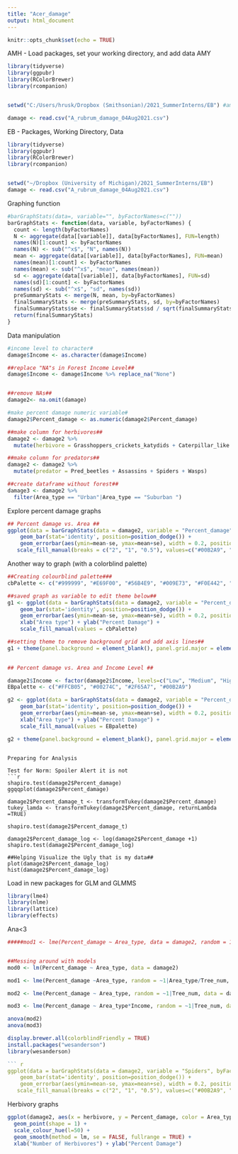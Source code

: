 ```yaml
---
title: "Acer_damage"
output: html_document
---
```


```r
knitr::opts_chunk$set(echo = TRUE)
```

AMH - Load packages, set your working directory, and add data AMY
```r
library(tidyverse)
library(ggpubr)
library(RColorBrewer)
library(rcompanion)


setwd("C:/Users/hrusk/Dropbox (Smithsonian)/2021_SummerInterns/EB") #amy laptop# 

damage <- read.csv("A_rubrum_damage_04Aug2021.csv")


```

EB - Packages, Working Directory, Data 
```r
library(tidyverse)
library(ggpubr)
library(RColorBrewer)
library(rcompanion)


setwd("~/Dropbox (University of Michigan)/2021_SummerInterns/EB")
damage <- read.csv("A_rubrum_damage_04Aug2021.csv")
```


Graphing function
```r
#barGraphStats(data=, variable="", byFactorNames=c(""))
barGraphStats <- function(data, variable, byFactorNames) {
  count <- length(byFactorNames)
  N <- aggregate(data[[variable]], data[byFactorNames], FUN=length)
  names(N)[1:count] <- byFactorNames
  names(N) <- sub("^x$", "N", names(N))
  mean <- aggregate(data[[variable]], data[byFactorNames], FUN=mean)
  names(mean)[1:count] <- byFactorNames
  names(mean) <- sub("^x$", "mean", names(mean))
  sd <- aggregate(data[[variable]], data[byFactorNames], FUN=sd)
  names(sd)[1:count] <- byFactorNames
  names(sd) <- sub("^x$", "sd", names(sd))
  preSummaryStats <- merge(N, mean, by=byFactorNames)
  finalSummaryStats <- merge(preSummaryStats, sd, by=byFactorNames)
  finalSummaryStats$se <- finalSummaryStats$sd / sqrt(finalSummaryStats$N)
  return(finalSummaryStats)
}
```

Data manipulation

```r

#income level to character#
damage$Income <- as.character(damage$Income)

##replace "NA"s in Forest Income Level##
damage$Income <- damage$Income %>% replace_na("None")


##remove NAs##
damage2<- na.omit(damage)

#make percent damage numeric variable#
damage2$Percent_damage <- as.numeric(damage2$Percent_damage)

##make column for herbivores##
damage2 <- damage2 %>%
  mutate(herbivore = Grasshoppers_crickets_katydids + Caterpillar_like + Hoppers + Aphids + Thrips + Herb_beetles + Whiteflies_mealybugs_scale.insects + Mirid + Larve_pinchers)

##make column for predators##
damage2 <- damage2 %>%
  mutate(predator = Pred_beetles + Assassins + Spiders + Wasps)

##create dataframe without forest##
damage3 <- damage2 %>%
  filter(Area_type == "Urban"|Area_type == "Suburban ")

```


Explore percent damage graphs

```r
## Percent damage vs. Area ##
ggplot(data = barGraphStats(data = damage2, variable = "Percent_damage", byFactorNames = c("Area_type")), aes(x=Area_type, y=mean, fill=Area_type)) +
    geom_bar(stat='identity', position=position_dodge()) +
    geom_errorbar(aes(ymin=mean-se, ymax=mean+se), width = 0.2, position = position_dodge(0.9)) +
   scale_fill_manual(breaks = c("2", "1", "0.5"), values=c("#00B2A9", "#575294", "#702082", "palegreen3")) + ylab("Percent Damage") + xlab("Area Type")
```

Another way to graph (with a colorblind palette)
```r
##Creating colourblind palette###
cbPalette <- c("#999999", "#E69F00", "#56B4E9", "#009E73", "#F0E442", "#0072B2", "#D55E00", "#CC79A7")

##saved graph as variable to edit theme below##
g1 <- ggplot(data = barGraphStats(data = damage2, variable = "Percent_damage", byFactorNames = c("Area_type")), aes(x=Area_type, y=mean, fill = Area_type)) +
    geom_bar(stat='identity', position=position_dodge()) +
    geom_errorbar(aes(ymin=mean-se, ymax=mean+se), width = 0.2, position = position_dodge(0.9)) +
    xlab("Area type") + ylab("Percent Damage") +
    scale_fill_manual(values = cbPalette) 

##setting theme to remove background grid and add axis lines##    
g1 + theme(panel.background = element_blank(), panel.grid.major = element_blank(), panel.grid.minor = element_blank(), axis.line = element_line(colour = "black"), text = element_text(size = 24),axis.title.y = element_text(margin = margin(t = 0, r = 10, b = 0, l = 0)), axis.title.x = element_text(margin = margin(t = 10, r = 0, b = 0, l = 0)), legend.position = "none")
           

```

```r
## Percent damage vs. Area and Income Level ##

damage2$Income <- factor(damage2$Income, levels=c("Low", "Medium", "High", "None"))
EBpalette <- c("#FFCB05", "#00274C", "#2F65A7", "#00B2A9")

g2 <- ggplot(data = barGraphStats(data = damage2, variable = "Percent_damage", byFactorNames = c("Area_type", "Income")), aes(x= Area_type, y=mean, fill=Income)) +
    geom_bar(stat='identity', position=position_dodge()) +
    geom_errorbar(aes(ymin=mean-se, ymax=mean+se), width = 0.2, position = position_dodge(0.9)) +
    xlab("Area type") + ylab("Percent Damage") +
    scale_fill_manual(values = EBpalette)

g2 + theme(panel.background = element_blank(), panel.grid.major = element_blank(), panel.grid.minor = element_blank(), axis.line = element_line(colour = "black"), text = element_text(size = 24), axis.title.y = element_text(margin = margin(t = 0, r = 10, b = 0, l = 0)), axis.title.x = element_text(margin = margin(t = 10, r = 0, b = 0, l = 0)))

```

```

Preparing for Analysis

Test for Norm: Spoiler Alert it is not 
```r
shapiro.test(damage2$Percent_damage)
ggqqplot(damage2$Percent_damage)

damage2$Percent_damage_t <- transformTukey(damage2$Percent_damage)
tukey_lamda <- transformTukey(damage2$Percent_damage, returnLambda =TRUE)

shapiro.test(damage2$Percent_damage_t)

damage2$Percent_damage_log <- log(damage2$Percent_damage +1)
shapiro.test(damage2$Percent_damage_log)

##Helping Visualize the Ugly that is my data##
plot(damage2$Percent_damage_log)
hist(damage2$Percent_damage_log)

```

Load in new packages for GLM and GLMMS
```r

library(lme4)
library(nlme)
library(lattice)
library(effects)

```

Ana<3
```r
#####mod1 <- lme(Percent_damage ~ Area_type, data = damage2, random = 1|Area_type/Tree_num)


##Messing around with models
mod0 <- lm(Percent_damage ~ Area_type, data = damage2)

mod1 <- lme(Percent_damage ~Area_type, random = ~1|Area_type/Tree_num, data = damage2)

mod2 <- lme(Percent_damage ~ Area_type, random = ~1|Tree_num, data = damage2)

mod3 <- lme(Percent_damage ~ Area_type*Income, random = ~1|Tree_num, data = damage3)

anova(mod2)
anova(mod3)

```



```r
display.brewer.all(colorblindFriendly = TRUE)
install.packages("wesanderson")
library(wesanderson)

``` r
ggplot(data = barGraphStats(data = damage2, variable = "Spiders", byFactorNames = c("Area_type")), aes(x=Area_type, y=mean, fill=Area_type)) +
    geom_bar(stat='identity', position=position_dodge()) +
    geom_errorbar(aes(ymin=mean-se, ymax=mean+se), width = 0.2, position = position_dodge(0.9)) +
   scale_fill_manual(breaks = c("2", "1", "0.5"), values=c("#00B2A9", "#575294", "#702082", "palegreen3")) + ylab("Percent Damage") + xlab("Area Type")
```


Herbivory graphs 
```r

ggplot(damage2, aes(x = herbivore, y = Percent_damage, color = Area_type)) + 
  geom_point(shape = 1) +
  scale_colour_hue(l=50) +
  geom_smooth(method = lm, se = FALSE, fullrange = TRUE) +
  xlab("Number of Herbivores") + ylab("Percent Damage")


```

